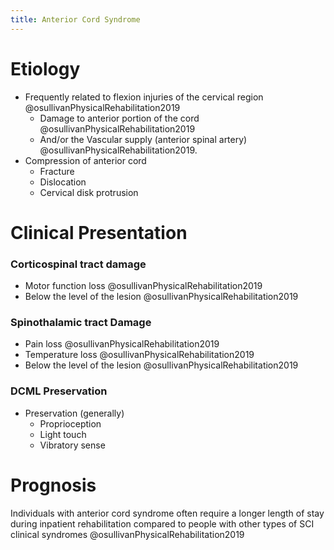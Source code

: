 ```yaml
---
title: Anterior Cord Syndrome
---
```


# Etiology

- Frequently related to flexion injuries of the cervical region @osullivanPhysicalRehabilitation2019
    - Damage to anterior portion of the cord @osullivanPhysicalRehabilitation2019
    - And/or the Vascular supply (anterior spinal artery) @osullivanPhysicalRehabilitation2019.
- Compression of anterior cord
    - Fracture
    - Dislocation
    - Cervical disk protrusion

# Clinical Presentation

:::{layout-ncol="3"}

### Corticospinal tract damage

- Motor function loss @osullivanPhysicalRehabilitation2019
- Below the level of the lesion @osullivanPhysicalRehabilitation2019

### Spinothalamic tract Damage

- Pain loss @osullivanPhysicalRehabilitation2019
- Temperature loss @osullivanPhysicalRehabilitation2019
- Below the level of the lesion @osullivanPhysicalRehabilitation2019

### DCML Preservation

- Preservation (generally)
    - Proprioception
    - Light touch
    - Vibratory sense
:::


# Prognosis

Individuals with anterior cord syndrome often require a longer length of stay during inpatient rehabilitation compared to people with other types of SCI clinical syndromes @osullivanPhysicalRehabilitation2019